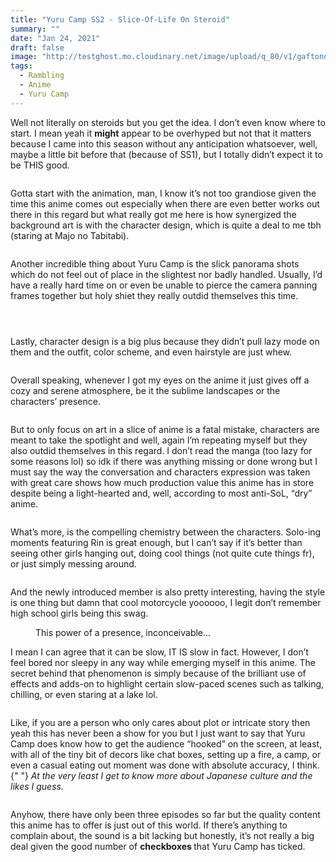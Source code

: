 ```yaml
---
title: "Yuru Camp SS2 - Slice-Of-Life On Steroid"
summary: ""
date: "Jan 24, 2021"
draft: false
image: "http://testghost.mo.cloudinary.net/image/upload/q_80/v1/gaftonosh/2021/10/2021-01-23-00_42_38-greenshot.webp"
tags:
  - Rambling
  - Anime
  - Yuru Camp
---
```


<div className="richtext pb-8">
  <p>
    Well not literally on steroids but you get the idea. I don’t even know where
    to start. I mean yeah it <strong>might</strong> appear to be overhyped but
    not that it matters because I came into this season without any anticipation
    whatsoever, well, maybe a little bit before that (because of SS1), but I
    totally didn’t expect it to be THIS good.
  </p>
  <figure className="kg-card kg-image-card">
    <img
      src="http://testghost.mo.cloudinary.net/image/upload/q_80/v1/gaftonosh/2021/10/2021-01-11-21_52_38-greenshot.webp"
      alt=""
      height={1080}
      loading="lazy"
      width={1920}
      className="kg-image hoverZoomLink"
    />
  </figure>
  <p>
    Gotta start with the animation, man, I know it’s not too grandiose given the
    time this anime comes out especially when there are even better works out
    there in this regard but what really got me here is how synergized the
    background art is with the character design, which is quite a deal to me tbh
    (staring at Majo no Tabitabi).
  </p>
  <figure className="kg-card kg-gallery-card kg-width-wide">
    <div className="kg-gallery-container">
      <div className="kg-gallery-row">
        <div className="kg-gallery-image">
          <img
            src="http://testghost.mo.cloudinary.net/image/upload/q_80/v1/gaftonosh/2021/10/2021-01-15-01_52_23-greenshot.webp"
            alt=""
            height={1080}
            loading="lazy"
            width={1920}
            className="hoverZoomLink"
          />
        </div>
        <div className="kg-gallery-image">
          <img
            src="http://testghost.mo.cloudinary.net/image/upload/q_80/v1/gaftonosh/2021/10/2021-01-15-01_42_05-greenshot.webp"
            alt=""
            height={1080}
            loading="lazy"
            width={1920}
            className="hoverZoomLink"
          />
        </div>
      </div>
    </div>
  </figure>
  <p>
    Another incredible thing about Yuru Camp is the slick panorama shots which
    do not feel out of place in the slightest nor badly handled. Usually, I’d
    have a really hard time on or even be unable to pierce the camera panning
    frames together but holy shiet they really outdid themselves this time.
  </p>
  <figure className="kg-card kg-image-card kg-width-full">
    <img
      src="http://testghost.mo.cloudinary.net/image/upload/q_80/v1/gaftonosh/2021/10/NMhxKjGdQ21NnPG4rzwnyx_n4_YiQOn4GeQCoAEu_61KNqSz_qQBeO4hBqDv0KPG.webp"
      alt=""
      height={668}
      loading="lazy"
      width={2000}
      className="kg-image hoverZoomLink"
    />
  </figure>
  <figure className="kg-card kg-image-card kg-width-full">
    <img
      src="http://testghost.mo.cloudinary.net/image/upload/q_80/v1/gaftonosh/2021/10/yurucamp-ramble-para2.webp"
      alt=""
      height={755}
      loading="lazy"
      width={2000}
      className="kg-image hoverZoomLink"
    />
  </figure>
  <figure className="kg-card kg-image-card kg-width-full">
    <img
      src="http://testghost.mo.cloudinary.net/image/upload/q_80/v1/gaftonosh/2021/10/yurucamp-ramble-para1.webp"
      alt=""
      height={552}
      loading="lazy"
      width={2000}
      className="kg-image hoverZoomLink"
    />
  </figure>
  <p>
    Lastly, character design is a big plus because they didn’t pull lazy mode on
    them and the outfit, color scheme, and even hairstyle are just whew.
  </p>
  <figure className="kg-card kg-gallery-card kg-width-wide">
    <div className="kg-gallery-container">
      <div className="kg-gallery-row">
        <div className="kg-gallery-image">
          <img
            src="http://testghost.mo.cloudinary.net/image/upload/q_80/v1/gaftonosh/2021/10/2021-01-15-02_04_12-greenshot.webp"
            alt=""
            height={1080}
            loading="lazy"
            width={1920}
            className="hoverZoomLink"
          />
        </div>
        <div className="kg-gallery-image">
          <img
            src="http://testghost.mo.cloudinary.net/image/upload/q_80/v1/gaftonosh/2021/10/2021-01-23-00_26_59-greenshot.webp"
            alt=""
            height={1080}
            loading="lazy"
            width={1920}
            className="hoverZoomLink"
          />
        </div>
        <div className="kg-gallery-image">
          <img
            src="http://testghost.mo.cloudinary.net/image/upload/q_80/v1/gaftonosh/2021/10/2021-01-23-00_26_30-greenshot.webp"
            alt=""
            height={1080}
            loading="lazy"
            width={1920}
            className="hoverZoomLink"
          />
        </div>
      </div>
    </div>
  </figure>
  <p>
    Overall speaking, whenever I got my eyes on the anime it just gives off a
    cozy and serene atmosphere, be it the sublime landscapes or the characters’
    presence.
  </p>
  <figure className="kg-card kg-image-card">
    <img
      src="http://testghost.mo.cloudinary.net/image/upload/q_80/v1/gaftonosh/2021/10/2021-01-15-01_46_17-greenshot.webp"
      alt=""
      height={1080}
      loading="lazy"
      width={1920}
      className="kg-image hoverZoomLink"
    />
  </figure>
  <p>
    But to only focus on art in a slice of anime is a fatal mistake, characters
    are meant to take the spotlight and well, again I’m repeating myself but
    they also outdid themselves in this regard. I don’t read the manga (too lazy
    for some reasons lol) so idk if there was anything missing or done wrong but
    I must say the way the conversation and characters expression was taken with
    great care shows how much production value this anime has in store despite
    being a light-hearted and, well, according to most anti-SoL, “dry” anime.
  </p>
  <figure className="kg-card kg-gallery-card kg-width-wide">
    <div className="kg-gallery-container">
      <div className="kg-gallery-row">
        <div className="kg-gallery-image">
          <img
            src="http://testghost.mo.cloudinary.net/image/upload/q_80/v1/gaftonosh/2021/10/2021-01-23-00_39_32-greenshot.webp"
            alt=""
            height={1080}
            loading="lazy"
            width={1920}
            className="hoverZoomLink"
          />
        </div>
        <div className="kg-gallery-image">
          <img
            src="http://testghost.mo.cloudinary.net/image/upload/q_80/v1/gaftonosh/2021/10/2021-01-23-00_40_08-greenshot.webp"
            alt=""
            height={1080}
            loading="lazy"
            width={1920}
            className="hoverZoomLink"
          />
        </div>
        <div className="kg-gallery-image">
          <img
            src="http://testghost.mo.cloudinary.net/image/upload/q_80/v1/gaftonosh/2021/10/2021-01-23-00_27_26-greenshot.webp"
            alt=""
            height={1080}
            loading="lazy"
            width={1920}
            className="hoverZoomLink"
          />
        </div>
      </div>
    </div>
  </figure>
  <p>
    What’s more, is the compelling chemistry between the characters. Solo-ing
    moments featuring Rin is great enough, but I can’t say if it’s better than
    seeing other girls hanging out, doing cool things (not quite cute things
    fr), or just simply messing around.
  </p>
  <figure className="kg-card kg-gallery-card kg-width-wide">
    <div className="kg-gallery-container">
      <div className="kg-gallery-row">
        <div className="kg-gallery-image">
          <img
            src="http://testghost.mo.cloudinary.net/image/upload/q_80/v1/gaftonosh/2021/10/2021-01-11-22_00_36-greenshot.webp"
            alt=""
            height={1080}
            loading="lazy"
            width={1920}
            className="hoverZoomLink"
          />
        </div>
        <div className="kg-gallery-image">
          <img
            src="http://testghost.mo.cloudinary.net/image/upload/q_80/v1/gaftonosh/2021/10/2021-01-11-22_06_58-greenshot.webp"
            alt=""
            height={1080}
            loading="lazy"
            width={1920}
            className="hoverZoomLink"
          />
        </div>
        <div className="kg-gallery-image">
          <img
            src="http://testghost.mo.cloudinary.net/image/upload/q_80/v1/gaftonosh/2021/10/2021-01-11-22_07_19-greenshot.webp"
            alt=""
            height={1080}
            loading="lazy"
            width={1920}
            className="hoverZoomLink"
          />
        </div>
      </div>
      <div className="kg-gallery-row">
        <div className="kg-gallery-image">
          <img
            src="http://testghost.mo.cloudinary.net/image/upload/q_80/v1/gaftonosh/2021/10/2021-01-15-02_02_17-greenshot.webp"
            alt=""
            height={1080}
            loading="lazy"
            width={1920}
            className="hoverZoomLink"
          />
        </div>
        <div className="kg-gallery-image">
          <img
            src="http://testghost.mo.cloudinary.net/image/upload/q_80/v1/gaftonosh/2021/10/2021-01-15-02_03_52-greenshot.webp"
            alt=""
            height={1080}
            loading="lazy"
            width={1920}
            className="hoverZoomLink"
          />
        </div>
        <div className="kg-gallery-image">
          <img
            src="http://testghost.mo.cloudinary.net/image/upload/q_80/v1/gaftonosh/2021/10/2021-01-15-01_57_45-greenshot.webp"
            alt=""
            height={1080}
            loading="lazy"
            width={1920}
            className="hoverZoomLink"
          />
        </div>
      </div>
    </div>
  </figure>
  <p>
    And the newly introduced member is also pretty interesting, having the style
    is one thing but damn that cool motorcycle yoooooo, I legit don’t remember
    high school girls being this swag.
  </p>
  <figure className="kg-card kg-gallery-card kg-width-wide kg-card-hascaption">
    <div className="kg-gallery-container">
      <div className="kg-gallery-row">
        <div className="kg-gallery-image">
          <img
            src="http://testghost.mo.cloudinary.net/image/upload/q_80/v1/gaftonosh/2021/10/2021-01-23-00_42_38-greenshot.webp"
            alt=""
            height={1080}
            loading="lazy"
            width={1920}
            className="hoverZoomLink"
          />
        </div>
        <div className="kg-gallery-image">
          <img
            src="http://testghost.mo.cloudinary.net/image/upload/q_80/v1/gaftonosh/2021/10/2021-01-23-00_44_04-greenshot.webp"
            alt=""
            height={1080}
            loading="lazy"
            width={1920}
            className="hoverZoomLink"
          />
        </div>
      </div>
    </div>
    <figcaption>This power of a presence, inconceivable...</figcaption>
  </figure>
  <p>
    I mean I can agree that it can be slow, IT IS slow in fact. However, I don’t
    feel bored nor sleepy in any way while emerging myself in this anime. The
    secret behind that phenomenon is simply because of the brilliant use of
    effects and adds-on to highlight certain slow-paced scenes such as talking,
    chilling, or even staring at a lake lol.
  </p>
  <figure className="kg-card kg-image-card">
    <img
      src="http://testghost.mo.cloudinary.net/image/upload/q_80/v1/gaftonosh/2021/10/2021-01-15-01_45_25-greenshot.webp"
      alt=""
      height={1080}
      loading="lazy"
      width={1920}
      className="kg-image hoverZoomLink"
    />
  </figure>
  <p>
    Like, if you are a person who only cares about plot or intricate story then
    yeah this has never been a show for you but I just want to say that Yuru
    Camp does know how to get the audience “hooked” on the screen, at least,
    with all of the tiny bit of decors like chat boxes, setting up a fire, a
    camp, or even a casual eating out moment was done with absolute accuracy, I
    think.{" "}
    <em>
      <em>
        At the very least I get to know more about Japanese culture and the
        likes I guess.
      </em>
    </em>
  </p>
  <figure className="kg-card kg-image-card">
    <img
      src="http://testghost.mo.cloudinary.net/image/upload/q_80/v1/gaftonosh/2021/10/2021-01-11-22_08_31-greenshot.webp"
      alt=""
      height={1080}
      loading="lazy"
      width={1920}
      className="kg-image hoverZoomLink"
    />
  </figure>
  <p>
    Anyhow, there have only been three episodes so far but the quality content
    this anime has to offer is just out of this world. If there’s anything to
    complain about, the sound is a bit lacking but honestly, it’s not really a
    big deal given the good number of <strong>checkboxes </strong>that Yuru Camp
    has ticked.
  </p>
</div>
